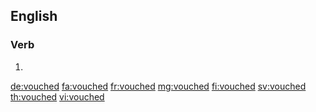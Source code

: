 ==English==

===Verb===
{{head|en}}

# {{en-past of|vouch}}

[[de:vouched]]
[[fa:vouched]]
[[fr:vouched]]
[[mg:vouched]]
[[fi:vouched]]
[[sv:vouched]]
[[th:vouched]]
[[vi:vouched]]